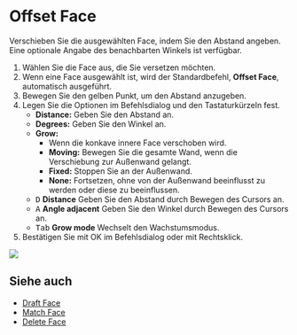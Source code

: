 
# Offset Face

<Reference shortcut="Umschalt + O" command="Offset Face" button="" />

Verschieben Sie die ausgewählten Face, indem Sie den Abstand angeben. Eine optionale Angabe des benachbarten Winkels ist verfügbar.

1. Wählen Sie die Face aus, die Sie versetzen möchten.
2. Wenn eine Face ausgewählt ist, wird der Standardbefehl, **Offset Face**, automatisch ausgeführt.
3. Bewegen Sie den gelben Punkt, um den Abstand anzugeben.
4. Legen Sie die Optionen im Befehlsdialog und den Tastaturkürzeln fest.
     - **Distance:** Geben Sie den Abstand an.
     - **Degrees:** Geben Sie den Winkel an.
     - **Grow:**
          - Wenn die konkave innere Face verschoben wird.
          - **Moving:** Bewegen Sie die gesamte Wand, wenn die Verschiebung zur Außenwand gelangt.
          - **Fixed:** Stoppen Sie an der Außenwand.
          - **None:** Fortsetzen, ohne von der Außenwand beeinflusst zu werden oder diese zu beeinflussen.
     - <kbd>D</kbd> **Distance** Geben Sie den Abstand durch Bewegen des Cursors an.
     - <kbd>A</kbd> **Angle adjacent** Geben Sie den Winkel durch Bewegen des Cursors an.
     - <kbd>Tab</kbd> **Grow mode** Wechselt den Wachstumsmodus.
5. Bestätigen Sie mit OK im Befehlsdialog oder mit Rechtsklick.

![](/img/offset-face.gif)

## Siehe auch
- [Draft Face](./draft-face)
- [Match Face](./match-face)
- [Delete Face](./delete-face)

